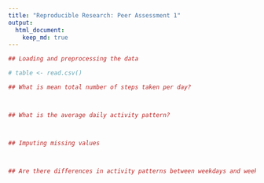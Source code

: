 ```yaml
---
title: "Reproducible Research: Peer Assessment 1"
output: 
  html_document:
    keep_md: true
---
```

```r

## Loading and preprocessing the data

# table <- read.csv()

## What is mean total number of steps taken per day?



## What is the average daily activity pattern?



## Imputing missing values



## Are there differences in activity patterns between weekdays and weekends?




```

